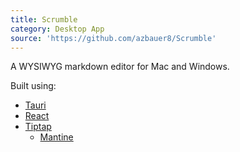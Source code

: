 ```yaml
---
title: Scrumble
category: Desktop App
source: 'https://github.com/azbauer8/Scrumble'
---
```


A WYSIWYG markdown editor for Mac and Windows.

Built using:

* [Tauri](https://tauri.app/ "Tauri")
* [React](https://react.dev/ "React")
* [Tiptap](https://tiptap.dev/ "Tiptap")
  * [Mantine]()

